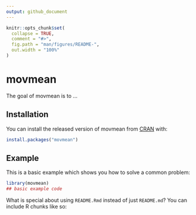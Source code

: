 ```yaml
---
output: github_document
---
```


<!-- README.md is generated from README.Rmd. Please edit that file -->

```r
knitr::opts_chunk$set(
  collapse = TRUE,
  comment = "#>",
  fig.path = "man/figures/README-",
  out.width = "100%"
)
```

# movmean

<!-- badges: start -->
<!-- badges: end -->

The goal of movmean is to ...

## Installation

You can install the released version of movmean from [CRAN](https://CRAN.R-project.org) with:

``` r
install.packages("movmean")
```

## Example

This is a basic example which shows you how to solve a common problem:

```r
library(movmean)
## basic example code
```

What is special about using `README.Rmd` instead of just `README.md`? You can include R chunks like so:
